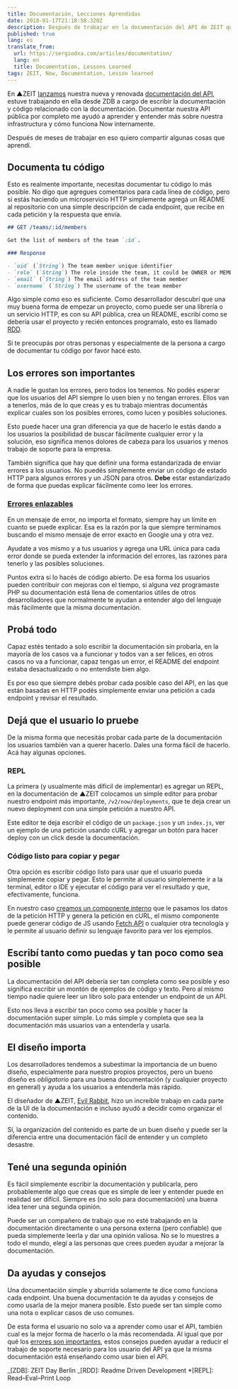 ```yaml
---
title: Documentación, Lecciones Aprendidas
date: 2018-01-17T21:18:58.320Z
description: Después de trabajar en la documentación del API de ZEIT quiero compartir algunas lecciones que aprendí de ello.
published: true
lang: es
translate_from:
  url: https://sergiodxa.com/articles/documentation/
  lang: en
  title: Documentation, Lessons Learned
tags: ZEIT, Now, Documentation, Lesson learned
---
```


En ▲ZEIT [lanzamos](https://zeit.co/blog/api-2) nuestra nueva y renovada [documentación del API](https://zeit.co/api), estuve trabajando en ella desde ZDB a cargo de escribir la documentación y código relacionado con la documentación. Documentar nuestra API pública por completo me ayudó a aprender y entender más sobre nuestra infrastructura y cómo funciona Now internamente.

Después de meses de trabajar en eso quiero compartir algunas cosas que aprendí.

## Documenta tu código

Esto es realmente importante, necesitas documentar tu código lo más posible. No digo que agregues comentarios para cada línea de código, pero si estás haciendo un microservicio HTTP simplemente agregá un README al repositorio con una simple descripción de cada endpoint, que recibe en cada petición y la respuesta que envía.

```markdown
## GET /teams/:id/members

Get the list of members of the team `:id`.

### Response

- `uid` (`String`) The team member unique identifier
- `role` (`String`) The role inside the team, it could be OWNER or MEMBER
- `email` (`String`) The email address of the team member
- `username` (`String`) The username of the team member
```

Algo simple como eso es suficiente. Como desarrollador descubrí que una muy buena forma de empezar un proyecto, como puede ser una librería o un servicio HTTP, es con su API pública, crea un README, escribí como se debería usar el proyecto y recién entonces programalo, esto es llamado [RDD](http://tom.preston-werner.com/2010/08/23/readme-driven-development.html).

Si te preocupás por otras personas y especialmente de la persona a cargo de documentar tu código por favor hacé esto.

## Los errores son importantes

A nadie le gustan los errores, pero todos los tenemos. No podés esperar que los usuarios del API siempre lo usen bien y no tengan errores. Ellos van a tenerlos, más de lo que creas y es tu trabajo mientras documentás explicar cuales son los posibles errores, como lucen y posibles soluciones.

Esto puede hacer una gran diferencia ya que de hacerlo le estás dando a los usuarios la posibilidad de buscar fácilmente cualquier error y la solución, eso significa menos dolores de cabeza para los usuarios y menos trabajo de soporte para la empresa.

También significa que hay que definir una forma estandarizada de enviar errores a los usuarios. No puedés simplemente enviar un código de estado HTTP para algunos errores y un JSON para otros. **Debe** estar estandarizado de forma que puedas explicar fácilmente como leer los errores.

### [Errores enlazables](https://rauchg.com/2016/addressable-errors)

En un mensaje de error, no importa el formato, siempre hay un límite en cuanto se puede explicar. Esa es la razón por la que siempre terminamos buscando el mismo mensaje de error exacto en Google una y otra vez.

Ayudate a vos mismo y a tus usuarios y agrega una URL única para cada error donde se pueda extender la información del errores, las razones para tenerlo y las posibles soluciones.

Puntos extra si lo hacés de código abierto. De esa forma los usuarios pueden contribuir con mejoras con el tiempo, si alguna vez programaste PHP su documentación está llena de comentarios útiles de otros desarrolladores que normalmente te ayudan a entender algo del lenguaje más fácilmente que la misma documentación.

## Probá todo

Capaz estés tentado a solo escribir la documentación sin probarla, en la mayoría de los casos va a funcionar y todos van a ser felices, en otros casos no va a funcionar, capaz tengas un error, el README del endpoint estaba desactualizado o no entendiste bien algo.

Es por eso que siempre debés probar cada posible caso del API, en las que están basadas en HTTP podés simplemente enviar una petición a cada endpoint y revisar el resultado.

## Dejá que el usuario lo pruebe

De la misma forma que necesitás probar cada parte de la documentación los usuarios también van a querer hacerlo. Dales una forma fácil de hacerlo. Acá hay algunas opciones.

### REPL

La primera (y usualmente más difícil de implementar) es agregar un REPL, en la documentación de ▲ZEIT colocamos un simple editor para probar nuestro endpoint más importante, `/v2/now/deployments`, que te deja crear un nuevo deployment con una simple petición a nuestro API.

Este editor te deja escribír el código de un `package.json` y un `index.js`, ver un ejemplo de una petición usando cURL y agregar un botón para hacer deploy con un click desde la documentación.

### Código listo para copiar y pegar

Otra opción es escribir código listo para usar que el usuario pueda simplemente copiar y pegar. Esto le permite al usuario simplemente ir a la terminal, editor o IDE y ejecutar el código para ver el resultado y que, efectivamente, funciona.

En nuestro caso [creamos un componente interno](https://github.com/zeit/docs/blob/master/components/api/request.js) que le pasamos los datos de la petición HTTP y genera la petición en cURL, el mismo componente puede generar código de JS usando [Fetch API](https://developer.mozilla.org/en-US/docs/Web/API/Fetch_API) o cualquier otra tecnología y le permite al usuario definir su lenguaje favorito para ver los ejemplos.

## Escribí tanto como puedas y tan poco como sea posible

La documentación del API debería ser tan completa como sea posible y eso significa escribir un montón de ejemplos de código y texto. Pero al mismo tiempo nadie quiere leer un libro solo para entender un endpoint de un API.

Esto nos lleva a escribir tan poco como sea posible y hacer la documentación super simple. Lo más simple y completa que sea la documentación más usuarios van a entenderla y usarla.

## El diseño importa

Los desarrolladores tendemos a subestimar la importancia de un bueno diseño, especialmente para nuestro propios proyectos, pero un bueno diseño es _obligatorio_ para una buena documentación (y cualquier proyecto en general) y ayuda a los usuarios a entenderla más rápido.

El diseñador de ▲ZEIT, [Evil Rabbit](https://twitter.com/evilrabbit_), hizo un increíble trabajo en cada parte de la UI de la documentación e incluso ayudó a decidir como organizar el contenido.

Sí, la organización del contenido es parte de un buen diseño y puede ser la diferencia entre una documentación fácil de entender y un completo desastre.

## Tené una segunda opinión

Es fácil simplemente escribir la documentación y publicarla, pero probablemente algo que creas que es simple de leer y entender puede en realidad ser difícil. Siempre es (no solo para documentación) una buena idea tener una segunda opinión.

Puede ser un compañero de trabajo que no esté trabajando en la documentación directamente o una persona externa (pero confiable) que pueda simplemente leerla y dar una opinión valiosa. No se lo muestres a todo el mundo, elegí a las personas que crees pueden ayudar a mejorar la documentación.

## Da ayudas y consejos

Una documentación simple y aburrida solamente te dice como funciona cada endpoint. Una buena documentación te da ayudas y consejos de como usarla de la mejor manera posible. Esto puede ser tan simple como una nota o explicar casos de uso comunes.

De esta forma el usuario no solo va a aprender como usar el API, también cual es la mejor forma de hacerlo o la más recomendada. Al igual que por qué los [errores son importantes](#los-errores-son-importantes), estos consejos pueden ayudar a reducir el trabajo de soporte necesario para los usuario del API ya que la misma documentación está enseñando como usar bien el API.

_[ZDB]: ZEIT Day Berlin
_[RDD]: Readme Driven Development \*[REPL]: Read–Eval–Print Loop
